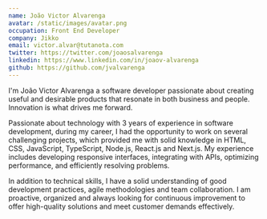 ```yaml
---
name: João Victor Alvarenga
avatar: /static/images/avatar.png
occupation: Front End Developer
company: Jikko
email: victor.alvar@tutanota.com
twitter: https://twitter.com/joaosalvarenga
linkedin: https://www.linkedin.com/in/joaov-alvarenga
github: https://github.com/jvalvarenga
---
```


I'm João Victor Alvarenga a software developer passionate about creating useful and desirable products that resonate in both business and people. Innovation is what drives me forward.

Passionate about technology with 3 years of experience in software development, during my career, I had the opportunity to work on several challenging projects, which provided me with solid knowledge in HTML, CSS, JavaScript, TypeScript, Node.js, React.js and Next.js. My experience includes developing responsive interfaces, integrating with APIs, optimizing performance, and efficiently resolving problems.

In addition to technical skills, I have a solid understanding of good development practices, agile methodologies and team collaboration. I am proactive, organized and always looking for continuous improvement to offer high-quality solutions and meet customer demands effectively.
